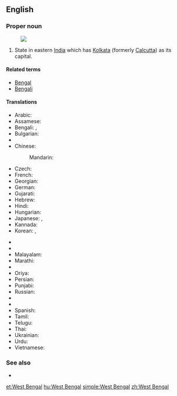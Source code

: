 ==English==
{{wikipedia}}

===Proper noun===
{{head|en|proper noun|head=[[West]] [[Bengal]]}}
[[Image:West Bengal in India (disputed hatched).svg|thumb|]]
# State in eastern [[India]] which has [[Kolkata]] (formerly [[Calcutta]]) as its capital.

====Related terms====
* [[Bengal]]
* [[Bengali]]

====Translations====
{{trans-top|state}}
* Arabic: {{t-|ar|بنغال الغربية|f|tr=banghaal al-gharbíyya}}
* Assamese: {{t|as|পশ্চিমবঙ্গ|tr=paścimbaṅga|sc=Beng}}
* Bengali: {{t-|bn|পশ্চিম বঙ্গ|tr=Pôshcim Bônggô|sc=Beng}}, {{t+|bn|পশ্চিমবঙ্গ|tr=Pôshcimbônggô|sc=Beng}}
* Bulgarian: {{t-|bg|Западна Бенгалия|f|tr=Západna Bengálija}}
* {{trreq|Chhattisgarhi}}
* Chinese:
*: Mandarin: {{t|cmn|西孟加拉邦|tr=Xī-Mèngjiālā-bāng|sc=Hani}}
* Czech: {{t-|cs|Západní Bengálsko|n}}
* French: {{t-|fr|Bengale-Occidental|m}}
* Georgian: {{t-|ka|დასავლეთი ბენგალი|sc=Geor|tr=dasavlet'i bengali}}
* German: {{t-|de|Westbengalen|n}}
* Gujarati: {{t|gu|પશ્ચિમ બંગાળ|tr=paścim baṅgāḷ|sc=Gujr}}
* Hebrew: {{t-|he|מערב בנגל}}
* Hindi: {{t+|hi|पश्चिम बंगाल|tr=paścim baṅgāl}}
* Hungarian: {{t|hu|Nyugat-Bengál}}
* Japanese: {{t-|ja|西ベンガル州|tr=Nishi-Bengaru-shū}}, {{t-|ja|西ベンガル|tr=Nishi-Bengaru}}
* Kannada: {{t|kn|ಪಶ್ಚಿಮ ಬಂಗಾಳ|tr=paścima baṅgāḷa|sc=Knda}}
* Korean: {{t-|ko|웨스트벵골 주|tr=Weseuteu Beng-gol ju|sc=Hang}}, {{t-|ko|웨스트벵골|tr=Weseuteu Beng-gol|sc=Hang}}
{{trans-mid}}
* {{trreq|Latvian}}
* {{trreq|Lithuanian}}
* Malayalam: {{t|ml|പശ്ചിമ ബംഗാൾ|tr=paścima baṅgāḷa|sc=Mlym}}
* Marathi: {{t|mr|पश्चिम बंगाल|tr=paścim baṅgāl|sc=Deva}}
* {{trreq|Mizo}}
* Oriya: {{t-|or|ପଶ୍ଚିମ ବଙ୍ଗ|sc=Orya|tr=paścima baṅga}}
* Persian: {{t-|fa|بنگال غربی}}
* Punjabi: {{t|pa|ਪੱਛਮੀ ਬੰਗਾਲ|tr=pacchamī baṁgāl|sc=Guru}}
* Russian: {{t-|ru|Западная Бенгалия|f|tr=Západnaja Bengálija}}
* {{trreq|Santali}}
* {{trreq|Sikkimese}}
* Spanish: {{t-|es|Bengala Occidental|f}}
* Tamil: {{t|ta|மேற்கு வங்காளம்|tr=mēṟku vaṅkāḷam|sc=Taml}}
* Telugu: {{t+|te|పశ్చిమ బెంగాల్|tr=paścima beṅgāl}}
* Thai: {{t-|th|รัฐเบงกอลตะวันตก|tr=rát bayng-gor-lor dtà-wan-dtòk}}
* Ukrainian: {{t-|uk|Західний Бенгал|m|tr=Záxidnyj Benhál}}
* Urdu: {{t-|ur|مغربی بنگال}}
* Vietnamese: {{t-|vi|Tây Bengal}}
{{trans-bottom}}

===See also===
* {{list|en|states of India}}


[[et:West Bengal]]
[[hu:West Bengal]]
[[simple:West Bengal]]
[[zh:West Bengal]]